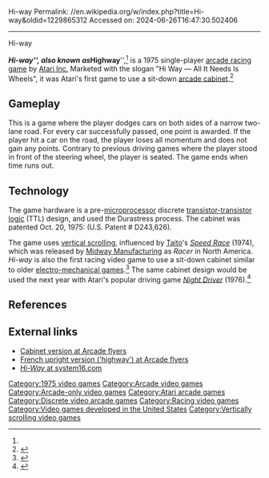 Hi-way
Permalink: //en.wikipedia.org/w/index.php?title=Hi-way&oldid=1229865312
Accessed on: 2024-06-26T16:47:30.502406



------
Hi-way
{{Short description|1975 video game}}
{{Infobox video game
|title = Hi-way
|image = Hi-Way 1975 arcade flyer.jpg
|caption = 
|developer = [[Atari, Inc.]]
|released = {{vgrelease|NA|April 1975<ref name="atari_production99">{{cite web|title=Production Numbers|url=http://www.atarigames.com/atarinumbers90s.pdf|publisher=[[Atari]]|year=1999}}</ref>|EU|1975<ref>{{cite web |title=Video Game Flyers: Highway, Atari, Inc. (France) |url=https://flyers.arcade-museum.com/?page=thumbs&db=videodb&id=2508 |website=The Arcade Flyer Archive |access-date=11 April 2021}}</ref>}}
|genre = [[Racing game|Racing]]
|platforms = [[Arcade game|Arcade]]
}}

'''''Hi-way''''', also known as '''''Highway''''',<ref name="atari_production99"/> is a 1975 single-player [[arcade racing game]] by [[Atari Inc.]] Marketed with the slogan "Hi Way — All It Needs Is Wheels", it was Atari's first game to use a sit-down [[arcade cabinet]].<ref name="8bit">{{cite web | title = Atari Timeline: 1975 | url=http://www.8bitrocket.com/newsdisplay.aspx?newspage=3798 | accessdate = 2007-08-06 | archiveurl = https://web.archive.org/web/20071013215722/http://www.8bitrocket.com/newsdisplay.aspx?newspage=3798 | archivedate = 2007-10-13}}</ref>

==Gameplay==
This is a game where the player dodges cars on both sides of a narrow two-lane road. For every car successfully passed, one point is awarded. If the player hit a car on the road, the player loses all momentum and does not gain any points. Contrary to previous driving games where the player stood in front of the steering wheel, the player is seated. The game ends when time runs out.

==Technology==
The game hardware is a pre-[[microprocessor]] discrete [[transistor-transistor logic]] (TTL) design, and used the Durastress process. The cabinet was patented Oct. 20, 1975: (U.S. Patent # D243,626).

The game uses [[vertical scrolling]], influenced by [[Taito]]'s ''[[Speed Race]]'' (1974), which was released by [[Midway Manufacturing]] as ''Racer'' in North America. ''Hi-way'' is also the first racing video game to use a sit-down cabinet similar to older [[electro-mechanical game]]s.<ref>{{cite book |last1=Barton |first1=Matt |title=Vintage Games 2.0: An Insider Look at the Most Influential Games of All Time |date=8 May 2019 |publisher=[[CRC Press]] |isbn=978-1-000-00092-4 |page=73 |url=https://books.google.com/books?id=fU-fDwAAQBAJ&pg=PA73}}</ref> The same cabinet design would be used the next year with Atari's popular driving game ''[[Night Driver (video game)|Night Driver]]'' (1976).<ref name="doteaters">{{cite web | title = Space Wars and Cinematronics | url=https://thedoteaters.com/?bitstory=bitstory-article-2/space-wars-and-cinematronics | accessdate = 2021-03-25 }}</ref>

==References==
{{reflist}}

==External links==
* [http://www.arcadeflyers.com/?page=flyerdb&subpage=thumbs&id=503 Cabinet version at Arcade flyers]
* [http://www.arcadeflyers.com/?page=flyerdb&subpage=thumbs&id=2508 French upright version ('highway') at Arcade flyers]
* [http://www.system16.com/hardware.php?id=756&page=1#426 ''Hi-Way'' at system16.com]

{{1970s Atari arcade games}}

[[Category:1975 video games]]
[[Category:Arcade video games]]
[[Category:Arcade-only video games]]
[[Category:Atari arcade games]]
[[Category:Discrete video arcade games]]
[[Category:Racing video games]]
[[Category:Video games developed in the United States]]
[[Category:Vertically scrolling video games]]

{{atari-stub}}
{{arcade-stub}}